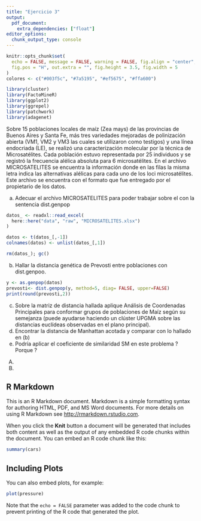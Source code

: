 ```yaml
---
title: "Ejercicio 3"
output: 
  pdf_document:
    extra_dependencies: ["float"]
editor_options: 
  chunk_output_type: console
---
```


```r
knitr::opts_chunk$set(
  echo = FALSE, message = FALSE, warning = FALSE, fig.align = "center",
  fig.pos = "H", out.extra = "", fig.height = 3.5, fig.width = 5
)
colores <- c("#003f5c", "#7a5195", "#ef5675", "#ffa600")
```

```r
library(cluster)
library(FactoMineR)
library(ggplot2)
library(ggrepel)
library(patchwork)
library(adagenet)
```

Sobre 15 poblaciones locales de maíz (Zea mays) de las provincias de Buenos Aires y Santa Fe, más tres variedades mejoradas de polinización abierta (VM1, VM2 y VM3 las cuales se utilizaron como testigos) y una línea endocriada (LE), se realizó una caracterización molecular por la técnica de Microsatélites. Cada población estuvo representada por 25 individuos y se registró la frecuencia alélica
absoluta para 6 microsatélites. En el archivo MICROSATELITES se encuentra la información donde en las filas la misma letra indica las alternativas alélicas para cada uno de los loci microsatélites. Este archivo se encuentra con el formato que fue entregado por el propietario de los datos.

a) Adecuar el archivo MICROSATELITES para poder trabajar sobre el con la sentencia dist.genpop


```r
datos_ <- readxl::read_excel(
  here::here("data", "raw", "MICROSATELITES.xlsx")
)

datos <- t(datos_[,-1])
colnames(datos) <- unlist(datos_[,1])

rm(datos_); gc()
```



b) Hallar la distancia genética de Prevosti entre poblaciones con dist.genpoo.

```r
y <- as.genpop(datos)
prevosti<- dist.genpop(y, method=5, diag= FALSE, upper=FALSE)
print(round(prevosti,2))
```


c) Sobre la matriz de distancia hallada aplique Análisis de Coordenadas Principales para conformar grupos
de poblaciones de Maíz según su semejanza (puede ayudarse haciendo un clúster UPGMA sobre las
distancias euclídeas observadas en el plano principal).
d) Encontrar la distancia de Manhattan acotada y comparar con lo hallado en (b)
e) Podría aplicar el coeficiente de similaridad SM en este problema ? Porque ?


A)

A)



## R Markdown

This is an R Markdown document. Markdown is a simple formatting syntax for authoring HTML, PDF, and MS Word documents. For more details on using R Markdown see <http://rmarkdown.rstudio.com>.

When you click the **Knit** button a document will be generated that includes both content as well as the output of any embedded R code chunks within the document. You can embed an R code chunk like this:

```r
summary(cars)
```

## Including Plots

You can also embed plots, for example:

```r
plot(pressure)
```

Note that the `echo = FALSE` parameter was added to the code chunk to prevent printing of the R code that generated the plot.
